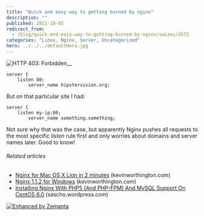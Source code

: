 ```yaml
---
title: "Quick and easy way to getting burned by nginx"
description: ""
published: 2011-10-05
redirect_from:
  - /blog/quick-and-easy-way-to-getting-burned-by-nginx/swizec/2572
categories: "Linux, Nginx, Server, Uncategorized"
hero: ../../../defaultHero.jpg
---
```


![HTTP 403: Forbidden](http://swizec.com/blog/wp-content/uploads/2011/10/2990635787_f61ba8ce93_m1.jpg "HTTP 403: Forbidden")![]()\_\_![]()

```undefined
server {
	listen 80;
        server_name hipstervision.org;
```

But on that particular site I had:

```undefined
server {
	listen my-ip:80;
        server_name something.something;
```

Not sure why that was the case, but apparently Nginx pushes all requests to the most specific _listen_ rule first and only worries about domains and server names later. Good to know!

###### Related articles

- [Nginx for Mac OS X Lion in 2 minutes](http://www.kevinworthington.com/nginx-for-mac-os-x-lion-in-2-minutes/) (kevinworthington.com)
- [Nginx 1.1.2 for Windows](http://www.kevinworthington.com/nginx-1-1-2-for-windows/) (kevinworthington.com)
- [Installing Nginx With PHP5 (And PHP-FPM) And MySQL Support On CentOS 6.0](http://sascho.wordpress.com/2011/10/01/installing-nginx-with-php5-and-php-fpm-and-mysql-support-on-centos-6-0/) (sascho.wordpress.com)

[![Enhanced by Zemanta](http://img.zemanta.com/zemified_e.png?x-id=68da6e63-59a0-45b6-9697-bbee074199fe)](http://www.zemanta.com/ "Enhanced by Zemanta")
